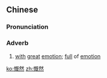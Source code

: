 ==Chinese==
{{zh-forms}}

===Pronunciation===
{{zh-pron
|m=kǎirán
|mn=khai-jiân
|cat=adv
}}

===Adverb===
{{zh-adv}}

# [[with]] [[great]] [[emotion]]; [[full]] of [[emotion]]

[[ko:慨然]]
[[zh:慨然]]